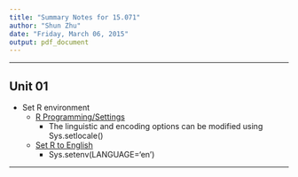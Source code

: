 ```yaml
---
title: "Summary Notes for 15.071"
author: "Shun Zhu"
date: "Friday, March 06, 2015"
output: pdf_document
---
```


***

## Unit 01

* Set R environment
     * [R Programming/Settings](http://en.wikibooks.org/wiki/R_Programming/Settings)
        * The linguistic and encoding options can be modified using Sys.setlocale() 
     * [Set R to English](http://stackoverflow.com/questions/12760491/the-r-console-is-in-my-native-language-how-can-i-set-r-to-english)
        * Sys.setenv(LANGUAGE='en')


***

